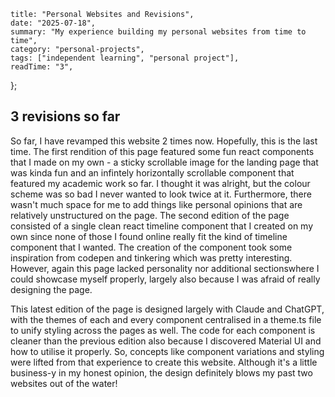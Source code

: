     title: "Personal Websites and Revisions",
    date: "2025-07-18",
    summary: "My experience building my personal websites from time to time",
    category: "personal-projects",
    tags: ["independent learning", "personal project"],
    readTime: "3",
};

## 3 revisions so far

So far, I have revamped this website 2 times now. Hopefully, this is the last time. The first rendition of this page featured some fun react components that I made on my own - a sticky scrollable image for the landing page that was kinda fun and an infintely horizontally scrollable component that featured my academic work so far. I thought it was alright, but the colour scheme was so bad I never wanted to look twice at it. Furthermore, there wasn't much space for me to add things like personal opinions that are relatively unstructured on the page. The second edition of the page consisted of a single clean react timeline component that I created on my own since none of those I found online really fit the kind of timeline component that I wanted. The creation of the component took some inspiration from codepen and tinkering which was pretty interesting. However, again this page lacked personality nor additional sectionswhere I could showcase myself properly, largely also because I was afraid of really designing the page.

This latest edition of the page is designed largely with Claude and ChatGPT, with the themes of each and every component centralised in a theme.ts file to unify styling across the pages as well. The code for each component is cleaner than the previous edition also because I discovered Material UI and how to utilise it properly. So, concepts like component variations and styling were lifted from that experience to create this website. Although it's a little business-y in my honest opinion, the design definitely blows my past two websites out of the water!
